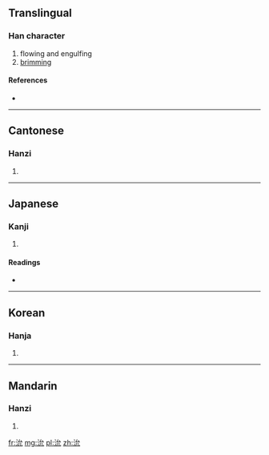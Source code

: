 ==Translingual==

===Han character===
{{Han char|rn=85|rad=水|as=04|sn=7|four=3311<sub>1</sub>|canj=水戈竹山 (EIHU)}}

# flowing and engulfing
# [[brimming]]

====References====
* {{Han ref|kx=0610.040|dkj=17188|dj=1002.140|hdz=31576.030|uh=6C87|ud=27783|bh=CB56|bd=52054}}

----

==Cantonese==

===Hanzi===
{{yue-hanzi|jyut=|y=wai5, yin2}}

# {{defn|lang=yue|sort=水04}}

----

==Japanese==

===Kanji===
{{ja-kanji|grade=|rs=水04}}

# {{defn|lang=ja|sort=水04}}

====Readings====
* {{ja-readings|on=[[えん]] (en), [[い]] (i)|kun=[[ながれる]] (nagareru)}}

----

==Korean==

===Hanja===
{{ko-hanja|hangeul=연|eumhun=|rv=yeon|mr=yŏn|y=yen}}

# {{defn|lang=ko|sort=水04}}

----

==Mandarin==

===Hanzi===
{{cmn-hanzi|pin=[[shěn]] ([[shen3]]), [[tán]] ([[tan2]]), [[yǎn]] ([[yan3]])|wg=shen<sup>3</sup>, t'an<sup>2</sup>, yen<sup>3</sup>}}

# {{defn|lang=cmn|sort=水04}}

[[fr:沇]]
[[mg:沇]]
[[pl:沇]]
[[zh:沇]]